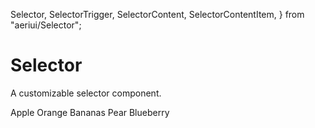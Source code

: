   Selector,
  SelectorTrigger,
  SelectorContent,
  SelectorContentItem,
} from "aeriui/Selector";

# Selector

A customizable selector component.

<ComponentWrapper>
  <Selector defaultValue="Apple">
    <SelectorTrigger placeholder="Select Fruit..." />
    <SelectorContent title="Fruits" checkEnd>
      <SelectorContentItem value="Apple">Apple</SelectorContentItem>
      <SelectorContentItem value="Orange">Orange</SelectorContentItem>
      <SelectorContentItem value="Bananas">Bananas</SelectorContentItem>
      <SelectorContentItem value="Pear">Pear</SelectorContentItem>
      <SelectorContentItem value="Blueberry">Blueberry</SelectorContentItem>
    </SelectorContent>
  </Selector>
</ComponentWrapper>
